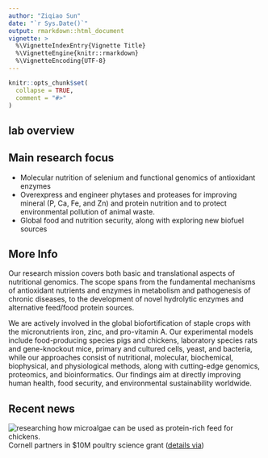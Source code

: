 ```yaml
---
author: "Ziqiao Sun"
date: "`r Sys.Date()`"
output: rmarkdown::html_document
vignette: >
  %\VignetteIndexEntry{Vignette Title}
  %\VignetteEngine{knitr::rmarkdown}
  %\VignetteEncoding{UTF-8}
---
```


```r
knitr::opts_chunk$set(
  collapse = TRUE,
  comment = "#>"
)
```



## lab overview

## Main research focus

- Molecular nutrition of selenium and functional genomics of antioxidant enzymes
- Overexpress and engineer phytases and proteases for improving mineral (P, Ca, Fe, and Zn) and protein nutrition and to protect environmental pollution of animal waste. 
- Global food and nutrition security, along with exploring new biofuel sources

## More Info

Our research mission covers both basic and translational aspects of nutritional genomics. The scope spans from the fundamental mechanisms of antioxidant nutrients and enzymes in metabolism and pathogenesis of chronic diseases, to the development of novel hydrolytic enzymes and alternative feed/food protein sources.

We are actively involved in the global biofortification of staple crops with the micronutrients iron, zinc, and pro-vitamin A. Our experimental models include food-producing species pigs and chickens, laboratory species rats and gene-knockout mice, primary and cultured cells, yeast, and bacteria, while our approaches consist of nutritional, molecular, biochemical, biophysical, and physiological methods, along with cutting-edge genomics, proteomics, and bioinformatics. Our findings aim at directly improving human health, food security, and environmental sustainability worldwide.

## Recent news
![researching how microalgae can be used as protein-rich feed for chickens.](https://news.cornell.edu/sites/default/files/styles/story_thumbnail_xlarge/public/2019-11/1106_xingen.jpg?itok=5wDJzXjG)
Cornell partners in $10M poultry science grant ([details via](https://news.cornell.edu/stories/2019/11/cornell-partners-10m-poultry-science-grant))

